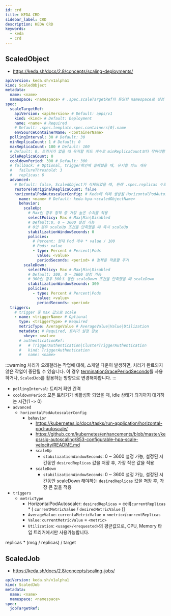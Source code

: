 ```yaml
---
id: crd
title: KEDA CRD
sidebar_label: CRD
description: KEDA CRD
keywords:
  - keda
  - crd
---
```


## ScaledObject

- https://keda.sh/docs/2.8/concepts/scaling-deployments/

```yaml
apiVersion: keda.sh/v1alpha1
kind: ScaledObject
metadata:
  name: <name>
  namespace: <namespace> # .spec.scaleTargetRef와 동일한 namespace로 설정
spec:
  scaleTargetRef:
    apiVersion: <apiVersion> # Default: apps/v1
    kind: <kind> # Default: Deployment
    name: <name> # Required
    # Default: .spec.template.spec.containers[0].name
    envSourceContainerName: <containerName>
  pollingInterval: 30 # Default: 30
  minReplicaCount: 1 # Default: 0
  maxReplicaCount: 100 # Default: 100
  # Default: 0, 트리거가 없을 때 유지할 파드 개수로 minReplicaCount보다 작아야함
  idleReplicaCount: 0
  cooldownPeriod: 300 # Default: 300
  # fallback: # Optional, trigger확인에 실패했을 때, 유지할 파드 개유
  #   failureThreshold: 3
  #   replicas: 6
  advanced:
    # Default: false, ScaledObject가 삭제되었을 때, 원래 .spec.replicas 수로 복구할지 여부
    restoreToOriginalReplicaCount: false
    horizontalPodAutoscalerConfig: # Keda에 의해 생성될 HorizontalPodAutoscaler의 설정
      name: <name> # Default: keda-hpa-<scaledObjectName>
      behavior:
        scaleUp:
          # Max인 경우 정책 중 가장 높은 수치를 적용
          selectPolicy: Max # Max|Min|Disabled
          # Default:0, 0 ~ 3600 설정 가능
          # 0인 경우 scaleUp 조건을 만족했을 때 즉시 scaleUp
          stabilizationWindowSeconds: 0
          policies:
            # Percent: 현재 Pod 개수 * value / 100
            # Pods: value
            - type: Percent # Percent|Pods
              value: <value>
              periodSeconds: <period> # 정책을 적용할 주기
        scaleDown:
          selectPolicy: Max # Max|Min|Disabled
          # Default: 300, 0 ~ 3600 설정 가능
          # 300인 경우 300초 동안 scaleDown 조건을 만족했을 때 scaleDown
          stabilizationWindowSeconds: 300
          policies:
            - type: Percent # Percent|Pods
              value: <value>
              periodSeconds: <period>
  triggers:
    # trigger 중 max 값으로 scale
    - name: <triggerName> # Optional
      type: <triggerType> # Required
      metricType: AverageValue # AverageValue|Value|Utilization
      metadata: # Required, 트리거 설정 정보
        <key>: <value>
      # authenticationRef:
      #   # TriggerAuthentication|ClusterTriggerAuthentication
      #   kind: TriggerAuthentication
      #   name: <name>
```

:::warning
처리가 오래걸리는 작업에 대해, 스케일 다운이 발생하면, 처리가 완료되지 않은 작업이 중단될 수 있습니다. 이 경우 [terminationGracePeriodSeconds](/docs/mlops/mlops/kubernetes/workloads/pod-lifecycle#termination)를 사용하거나, `ScaledJob`를 활용하는 방향으로 변경해야합니다.
:::

- `pollingInterval`: 트리거 확인 간격
- `cooldownPeriod`: 모든 트리거가 비활성화 되었을 때, idle 상태가 되기까지 대기하는 시간(1 -\> 0)
- `advanced`
  - `horizontalPodAutoscalerConfig`
    - `behavior`
      - https://kubernetes.io/docs/tasks/run-application/horizontal-pod-autoscale/
      - https://github.com/kubernetes/enhancements/blob/master/keps/sig-autoscaling/853-configurable-hpa-scale-velocity/README.md
      - `scaleUp`
        - `stabilizationWindowSeconds`: 0 ~ 3600 설정 가능, 설정된 시간동안 `desiredReplicas` 값을 저장 후, 가장 작은 값을 적용
      - `scaleDown`
        - `stabilizationWindowSeconds`: 0 ~ 3600 설정 가능, 설정된 시간동안 scaleDown 해야하는 `desiredReplicas` 값을 저장 후, 가장 큰 값을 적용
- `triggers`
  - `metricType`
    - HorizontalPodAutoscaler: `desiredReplicas` = ceil[`currentReplicas` * ( `currentMetricValue` / `desiredMetricValue` )]
    - `AverageValue`: `currentaMetricValue` = `<metric>`/`currentReplicas`
    - `Value`: `currentMetricValue` = `<metric>`
    - `Utilization`: `<usage>/<requested>`의 평균값으로, CPU, Memory 타입 트리거에서만 사용가능합니다.

replicas \* (msg / replicas) / target

## ScaledJob

- https://keda.sh/docs/2.8/concepts/scaling-jobs/

```yaml
apiVersion: keda.sh/v1alpha1
kind: ScaledJob
metadata:
  name: <name>
  namespace: <namespace>
spec:
  jobTargetRef:
```
